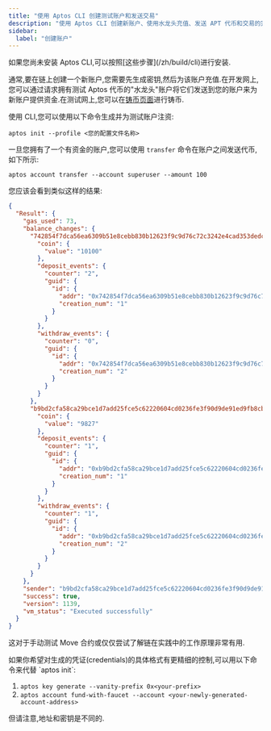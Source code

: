 ```yaml
---
title: "使用 Aptos CLI 创建测试账户和发送交易"
description: "使用 Aptos CLI 创建新账户、使用水龙头充值、发送 APT 代币和交易的完整指南"
sidebar:
  label: "创建账户"
---
```



<Aside type="note" emoji="ℹ️">
  如果您尚未安装 Aptos CLI,可以按照[这些步骤](/zh/build/cli)进行安装.
</Aside>

通常,要在链上创建一个新账户,您需要先生成密钥,然后为该账户充值.在开发网上,您可以通过请求拥有测试 Aptos 代币的"水龙头"账户将它们发送到您的账户来为新账户提供资金.在测试网上,您可以在[铸币页面](/zh/network/faucet)进行铸币.

使用 CLI,您可以使用以下命令生成并为测试账户注资:

```shellscript filename="Terminal"
aptos init --profile <您的配置文件名称>
```

一旦您拥有了一个有资金的账户,您可以使用 `transfer` 命令在账户之间发送代币,如下所示:

```shellscript filename="Terminal"
aptos account transfer --account superuser --amount 100
```

您应该会看到类似这样的结果:

```json filename="Output"
{
  "Result": {
    "gas_used": 73,
    "balance_changes": {
      "742854f7dca56ea6309b51e8cebb830b12623f9c9d76c72c3242e4cad353dedc": {
        "coin": {
          "value": "10100"
        },
        "deposit_events": {
          "counter": "2",
          "guid": {
            "id": {
              "addr": "0x742854f7dca56ea6309b51e8cebb830b12623f9c9d76c72c3242e4cad353dedc",
              "creation_num": "1"
            }
          }
        },
        "withdraw_events": {
          "counter": "0",
          "guid": {
            "id": {
              "addr": "0x742854f7dca56ea6309b51e8cebb830b12623f9c9d76c72c3242e4cad353dedc",
              "creation_num": "2"
            }
          }
        }
      },
      "b9bd2cfa58ca29bce1d7add25fce5c62220604cd0236fe3f90d9de91ed9fb8cb": {
        "coin": {
          "value": "9827"
        },
        "deposit_events": {
          "counter": "1",
          "guid": {
            "id": {
              "addr": "0xb9bd2cfa58ca29bce1d7add25fce5c62220604cd0236fe3f90d9de91ed9fb8cb",
              "creation_num": "1"
            }
          }
        },
        "withdraw_events": {
          "counter": "1",
          "guid": {
            "id": {
              "addr": "0xb9bd2cfa58ca29bce1d7add25fce5c62220604cd0236fe3f90d9de91ed9fb8cb",
              "creation_num": "2"
            }
          }
        }
      }
    },
    "sender": "b9bd2cfa58ca29bce1d7add25fce5c62220604cd0236fe3f90d9de91ed9fb8cb",
    "success": true,
    "version": 1139,
    "vm_status": "Executed successfully"
  }
}
```

这对于手动测试 Move 合约或仅仅尝试了解链在实践中的工作原理非常有用.

<Aside type="note" emoji="ℹ️">
  如果你希望对生成的凭证(credentials)的具体格式有更精细的控制,可以用以下命令来代替 `aptos init`:

  1. `aptos key generate --vanity-prefix 0x<your-prefix>`
  2. `aptos account fund-with-faucet --account <your-newly-generated-account-address>`

  但请注意,地址和密钥是不同的.
</Aside>
